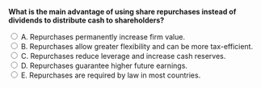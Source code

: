 ::: {.question-block}

<form onsubmit="event.preventDefault(); checkAnswer('module10_mcq_q41')" data-correct-answer="B">
<strong style="display: block;">What is the main advantage of using share repurchases instead of dividends to distribute cash to shareholders?</strong>

<label><input type="radio" name="module10_mcq_q41" value="A"> A. Repurchases permanently increase firm value.</label><br>
<label><input type="radio" name="module10_mcq_q41" value="B"> B. Repurchases allow greater flexibility and can be more tax-efficient.</label><br>
<label><input type="radio" name="module10_mcq_q41" value="C"> C. Repurchases reduce leverage and increase cash reserves.</label><br>
<label><input type="radio" name="module10_mcq_q41" value="D"> D. Repurchases guarantee higher future earnings.</label><br>
<label><input type="radio" name="module10_mcq_q41" value="E"> E. Repurchases are required by law in most countries.</label><br>
</form>

<div id="feedback-module10_mcq_q41" class="feedback" data-status="" style="display:none;">
✅ B is correct. Share repurchases are more flexible than dividends and may offer tax advantages when capital gains are taxed less than dividends.
</div>

:::
